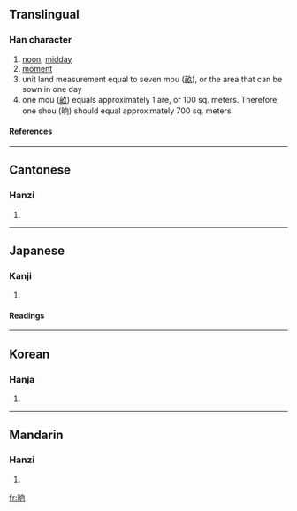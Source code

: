 ==Translingual==
===Han character===
{{Han char|rn=72|rad=日|as=06|sn=10|four=6702<sub>0</sub>|canj=日竹月口 (AHBR)}}
# [[noon]], [[midday]]
# [[moment]]
# unit land measurement equal to seven mou ([[畝]]), or the area that can be sown in one day
# one mou ([[畝]]) equals approximately 1 are, or 100 sq. meters. Therefore, one shou (晌) should equal approximately 700 sq. meters 
====References====
{{Han ref|kx=0495.050|dkj=13903|dj=0860.110|hdz=21508.090|uh=664C|ud=26188|bh=AECE|bd=44750}}
----
==Cantonese==
===Hanzi===
{{yue-hanzi|jyut=|y=heung2}}
# {{defn|Cantonese}}
----
==Japanese==
===Kanji===
{{ja-kanji|grade=|rs=日06}}
# {{defn|Japanese}} 
====Readings====
{{ja-readings|on=[[しょう]] (shō)|kun=[[まひる]] (mahiru)}}
----
==Korean==
===Hanja===
{{ko-hanja|hangeul=상|eumhun=|rv=sang|mr=sang|y=sang}}
# {{defn|Korean}}
----
==Mandarin==
===Hanzi===
{{cmn-hanzi|pin=[[shǎng]] ([[shang3]])|wg=shang<sup>3</sup>}}
# {{defn|Mandarin}}

[[fr:晌]]
